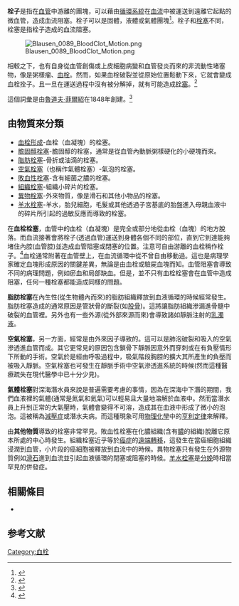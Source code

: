 '''栓子'''是指在[[血管|血管]]中游離的團塊，可以藉由[[循環系統|循環系統]]在[[血流|血流]]中被運送到遠離它起點的微血管，造成血流阻塞。栓子可以是固體，液體或氣體團塊<ref name="Robbins&Cotran">{{cite book|author=Kumar V., Abbas A.K., Fausto N.|title=Pathologic Basis of Disease}}</ref>。栓子和[[栓塞|栓塞]]不同，栓塞是指栓子造成的血流阻塞。

[[File:Blausen_0089_BloodClot_Motion.png|thumb]]

相較之下，也有自身從血管創傷或上皮細胞病變和血管發炎而來的非流動性堵塞物，像是粥樣瘤、[[血栓|血栓]]。然而，如果血栓破裂並從原始位置鬆動下來，它就會變成血栓拴子。且一旦在運送過程中沒有被分解掉，就有可能造成[[栓塞|栓塞]]。<ref>{{Cite web |url=http://www.medterms.com/script/main/art.asp?articlekey=3224 |title=存档副本 |access-date=2014-07-03 |archive-date=2014-07-14 |archive-url=https://web.archive.org/web/20140714191327/http://www.medterms.com/script/main/art.asp?articlekey=3224 |dead-url=no }}</ref>

這個詞彙是由[[魯道夫·菲爾紹|魯道夫·菲爾紹]]在1848年創建。<ref>{{cite book|title=The Timetables of Science|url=https://archive.org/details/timetablesofscie00hell_0| first=Alexander| last=Hellemans|author2=Bryan Bunch| publisher=Simon and Schuster| location=New York, New York| year=1988| isbn=0-671-62130-0 |pages=[https://archive.org/details/timetablesofscie00hell_0/page/317 317]}}</ref>

==由物質來分類==
*[[血栓形成|血栓形成]]-血栓（血凝塊）的栓塞。
*[[膽固醇栓塞|膽固醇栓塞]]-膽固醇的栓塞，通常是從血管內動脈粥樣硬化的小硬塊而來。
*[[脂肪栓塞|脂肪栓塞]]-骨折或油滴的栓塞。
*[[空氣栓塞|空氣栓塞]]（也稱作氣體栓塞）-氣泡的栓塞。
*[[敗血性栓塞|敗血性栓塞]]-含有細菌之膿的栓塞。
*[[組織栓塞|組織栓塞]]-組織小碎片的栓塞。
*[[異物栓塞|異物栓塞]]-外來物質，像是滑石和其他小物品的栓塞。
*[[羊水栓塞|羊水栓塞]]-羊水，胎兒細胞，毛髮或其他透過子宮基底的胎盤進入母親血液中的碎片所引起的過敏反應而導致的栓塞。

在'''血栓栓塞'''，血管中的血栓（血凝塊）是完全或部分地從血栓（血塊）的地方脫落。而血流接著會將栓子(透過血管)運送到身體各個不同的部位，直到它到達能夠堵住內腔(血管腔)並造成血管阻塞或閉塞的位置。注意可自由游離的血栓稱作栓子。<ref>{{Cite book
 | last = Howland
 | first = Richard D.
 | last2 = Mycek
 | first2 = Mary J.
 | publication-date =
 | title = Pharmacology
 | year = 2006
 | url = https://archive.org/details/pharmacology0003howl
 | edition = 3rd
 | series = Lippincott's illustrated reviews
 | publisher = Philadelphia : Lippincott Williams & Wilkins, c2006.
 | page = [https://archive.org/details/pharmacology0003howl/page/227 227]
 | isbn = 0-7817-4118-1
}}</ref>血栓通常附著在血管壁上，在血流循環中從不曾自由移動過。這也是病理學家確定血塊形成原因的關鍵差異，無論是由血栓或驗屍血塊而知。血管阻塞會導致不同的病理問題，例如瘀血和局部缺血。但是，並不只有血栓栓塞會在血管中造成阻塞，任何一種栓塞都能造成同樣的問題。

'''脂肪栓塞'''在內生性(從生物體內而來)的脂肪組織釋放到血液循環的時候經常發生。脂肪栓塞造成的通常原因是管狀骨的斷裂(如[[股骨|股骨]])。這將讓脂肪組織滲漏進骨髓中破裂的血管裡。另外也有一些外源(從外部來源而來)會導致諸如靜脈注射的[[乳濁液|乳濁液]]。

'''空氣栓塞'''，另一方面，經常是由外來因子導致的。這可以是肺泡破裂和吸入的空氣滲透進血管而成。其它更常見的原因包含鎖骨下靜脈因意外而穿刺或在有負壓情形下所動的手術。空氣於是經由呼吸過程中，吸氣階段胸腔的擴大其所產生的負壓而被吸入靜脈。空氣栓塞也可發生在靜脈手術中空氣滲透進系統的時候(然而這種醫療疏失在現代醫學中已十分少見)。

'''氣體栓塞'''對深海潛水員來說是普遍需要考慮的事情，因為在深海中下潛的期間，我們血液裡的氣體(通常是氮氣和氦氣)可以輕易且大量地溶解於血液中。然而當潛水員上升到正常的大氣壓時，氣體會變得不可溶，造成其在血液中形成了微小的泡泡。這被稱為[[減壓症|減壓症]]或潛水夫病。而這種現象可用[[物理化學|物理化學]]中的[[亨利定律|亨利定律]]來解釋。

由'''其他物質'''導致的栓塞非常罕見。敗血性栓塞在化膿組織(含有[[膿|膿]]的組織)脫離它原本所處的中心時發生。組織栓塞近乎等於[[癌症|癌症]]的[[遠端轉移|遠端轉移]]，這發生在當癌細胞組織浸潤到血管，小片段的癌細胞被釋放到血流中的時候。異物栓塞只有發生在外源物質例如[[滑石|滑石]]進到血流並引起血液循環的閉塞或阻塞的時候。[[羊水栓塞|羊水栓塞]]是[[分娩|分娩]]時相當罕見的併發症。

==相關條目==
*{{link-en|反常栓塞|Paradoxical embolism}}

== 参考文献 ==
{{Reflist}}

[[Category:血栓|Category:血栓]]